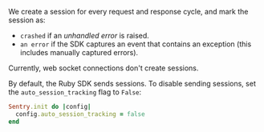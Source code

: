 We create a session for every request and response cycle, and mark the session as:

- `crashed` if an _unhandled error_ is raised.
- `an error` if the SDK captures an event that contains an exception (this includes manually captured errors).

Currently, web socket connections don't create sessions.

By default, the Ruby SDK sends sessions. To disable sending sessions, set the `auto_session_tracking` flag to `False`:

```ruby
Sentry.init do |config|
  config.auto_session_tracking = false
end
```
